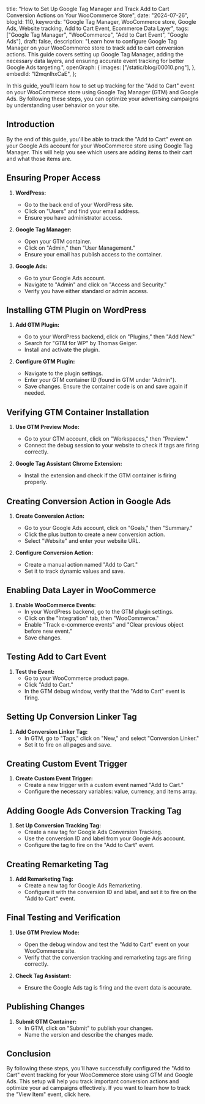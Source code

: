   title:
    "How to Set Up Google Tag Manager and Track Add to Cart Conversion Actions on Your WooCommerce Store",
  date: "2024-07-26",
  blogId: 110,
  keywords:
    "Google Tag Manager, WooCommerce store, Google Ads, Website tracking, Add to Cart Event, Ecommerce Data Layer",
  tags: ["Google Tag Manager", "WooCommerce", "Add to Cart Event", "Google Ads"],
  draft: false,
  description:
    "Learn how to configure Google Tag Manager on your WooCommerce store to track add to cart conversion actions. This guide covers setting up Google Tag Manager, adding the necessary data layers, and ensuring accurate event tracking for better Google Ads targeting.",
  openGraph: {
    images: ["/static/blog/00010.png"],
  },
  embedId: "l2mqnlhxCaE",
};

In this guide, you'll learn how to set up tracking for the "Add to Cart" event on your WooCommerce store using Google Tag Manager (GTM) and Google Ads. By following these steps, you can optimize your advertising campaigns by understanding user behavior on your site.

## Introduction

By the end of this guide, you'll be able to track the "Add to Cart" event on your Google Ads account for your WooCommerce store using Google Tag Manager. This will help you see which users are adding items to their cart and what those items are.

## Ensuring Proper Access

1. **WordPress:**
   - Go to the back end of your WordPress site.
   - Click on "Users" and find your email address.
   - Ensure you have administrator access.

2. **Google Tag Manager:**
   - Open your GTM container.
   - Click on "Admin," then "User Management."
   - Ensure your email has publish access to the container.

3. **Google Ads:**
   - Go to your Google Ads account.
   - Navigate to "Admin" and click on "Access and Security."
   - Verify you have either standard or admin access.

## Installing GTM Plugin on WordPress

1. **Add GTM Plugin:**
   - Go to your WordPress backend, click on "Plugins," then "Add New."
   - Search for "GTM for WP" by Thomas Geiger.
   - Install and activate the plugin.

2. **Configure GTM Plugin:**
   - Navigate to the plugin settings.
   - Enter your GTM container ID (found in GTM under "Admin").
   - Save changes. Ensure the container code is on and save again if needed.

## Verifying GTM Container Installation

1. **Use GTM Preview Mode:**
   - Go to your GTM account, click on "Workspaces," then "Preview."
   - Connect the debug session to your website to check if tags are firing correctly.

2. **Google Tag Assistant Chrome Extension:**
   - Install the extension and check if the GTM container is firing properly.

## Creating Conversion Action in Google Ads

1. **Create Conversion Action:**
   - Go to your Google Ads account, click on "Goals," then "Summary."
   - Click the plus button to create a new conversion action.
   - Select "Website" and enter your website URL.

2. **Configure Conversion Action:**
   - Create a manual action named "Add to Cart."
   - Set it to track dynamic values and save.

## Enabling Data Layer in WooCommerce

1. **Enable WooCommerce Events:**
   - In your WordPress backend, go to the GTM plugin settings.
   - Click on the "Integration" tab, then "WooCommerce."
   - Enable "Track e-commerce events" and "Clear previous object before new event."
   - Save changes.

## Testing Add to Cart Event

1. **Test the Event:**
   - Go to your WooCommerce product page.
   - Click "Add to Cart."
   - In the GTM debug window, verify that the "Add to Cart" event is firing.

## Setting Up Conversion Linker Tag

1. **Add Conversion Linker Tag:**
   - In GTM, go to "Tags," click on "New," and select "Conversion Linker."
   - Set it to fire on all pages and save.

## Creating Custom Event Trigger

1. **Create Custom Event Trigger:**
   - Create a new trigger with a custom event named "Add to Cart."
   - Configure the necessary variables: value, currency, and items array.

## Adding Google Ads Conversion Tracking Tag

1. **Set Up Conversion Tracking Tag:**
   - Create a new tag for Google Ads Conversion Tracking.
   - Use the conversion ID and label from your Google Ads account.
   - Configure the tag to fire on the "Add to Cart" event.

## Creating Remarketing Tag

1. **Add Remarketing Tag:**
   - Create a new tag for Google Ads Remarketing.
   - Configure it with the conversion ID and label, and set it to fire on the "Add to Cart" event.

## Final Testing and Verification

1. **Use GTM Preview Mode:**
   - Open the debug window and test the "Add to Cart" event on your WooCommerce site.
   - Verify that the conversion tracking and remarketing tags are firing correctly.

2. **Check Tag Assistant:**
   - Ensure the Google Ads tag is firing and the event data is accurate.

## Publishing Changes

1. **Submit GTM Container:**
   - In GTM, click on "Submit" to publish your changes.
   - Name the version and describe the changes made.

## Conclusion

By following these steps, you'll have successfully configured the "Add to Cart" event tracking for your WooCommerce store using GTM and Google Ads. This setup will help you track important conversion actions and optimize your ad campaigns effectively. If you want to learn how to track the "View Item" event, click here.
